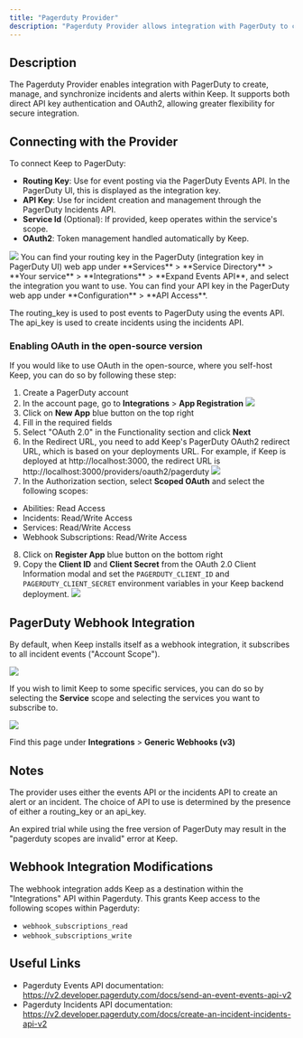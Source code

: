 ```yaml
---
title: "Pagerduty Provider"
description: "Pagerduty Provider allows integration with PagerDuty to create, manage, and synchronize incidents and alerts within Keep."
---
```


## Description

The Pagerduty Provider enables integration with PagerDuty to create, manage, and synchronize incidents and alerts within Keep. It supports both direct API key authentication and OAuth2, allowing greater flexibility for secure integration.

<AutoGeneratedSnippet />

## Connecting with the Provider

To connect Keep to PagerDuty:

- **Routing Key**: Use for event posting via the PagerDuty Events API. In the PagerDuty UI, this is displayed as the integration key.
- **API Key**: Use for incident creation and management through the PagerDuty Incidents API.
- **Service Id** (Optional): If provided, keep operates within the service's scope.
- **OAuth2**: Token management handled automatically by Keep.

<Frame>
  <img src="/images/connect-to-pagerduty.png" />
</Frame>

<Note>
You can find your routing key in the PagerDuty (integration key in PagerDuty UI) web app under **Services** > **Service Directory** > **Your service** > **Integrations** > **Expand Events API**, and select the integration you want to use.
You can find your API key in the PagerDuty web app under **Configuration** > **API Access**.

The routing_key is used to post events to PagerDuty using the events API.
The api_key is used to create incidents using the incidents API.

</Note>

### Enabling OAuth in the open-source version

If you would like to use OAuth in the open-source, where you self-host Keep, you can do so by following these step:

1. Create a PagerDuty account
2. In the account page, go to **Integrations** > **App Registration**
   <Frame>
     <img src="/images/pagerduty-app-registration.png" />
   </Frame>
3. Click on **New App** blue button on the top right
4. Fill in the required fields
5. Select "OAuth 2.0" in the Functionality section and click **Next**
6. In the Redirect URL, you need to add Keep's PagerDuty OAuth2 redirect URL, which is based on your deployments URL. For example, if Keep is deployed at http://localhost:3000, the redirect URL is http://localhost:3000/providers/oauth2/pagerduty
   <Frame>
     <img src="/images/pagerduty-redirect-url.png" />
   </Frame>
7. In the Authorization section, select **Scoped OAuth** and select the following scopes:

- Abilities: Read Access
- Incidents: Read/Write Access
- Services: Read/Write Access
- Webhook Subscriptions: Read/Write Access

8. Click on **Register App** blue button on the bottom right
9. Copy the **Client ID** and **Client Secret** from the OAuth 2.0 Client Information modal and set the `PAGERDUTY_CLIENT_ID` and `PAGERDUTY_CLIENT_SECRET` environment variables in your Keep backend deployment.
   <Frame>
     <img src="/images/pagerduty-oauth2-credentials.png" />
   </Frame>

## PagerDuty Webhook Integration

By default, when Keep installs itself as a webhook integration, it subscribes to all incident events ("Account Scope").

<Frame>
  <img src="/images/pagerduty-account-scope.png" />
</Frame>

If you wish to limit Keep to some specific services, you can do so by selecting the **Service** scope and selecting the services you want to subscribe to.

<Frame>
  <img src="/images/pagerduty-service-scope.png" />
</Frame>

Find this page under **Integrations** > **Generic Webhooks (v3)**

## Notes

The provider uses either the events API or the incidents API to create an alert or an incident. The choice of API to use is determined by the presence of either a routing_key or an api_key.

An expired trial while using the free version of PagerDuty may result in the "pagerduty scopes are invalid" error at Keep.

## Webhook Integration Modifications

The webhook integration adds Keep as a destination within the "Integrations" API within Pagerduty.
This grants Keep access to the following scopes within Pagerduty:

- `webhook_subscriptions_read`
- `webhook_subscriptions_write`

## Useful Links

- Pagerduty Events API documentation: https://v2.developer.pagerduty.com/docs/send-an-event-events-api-v2
- Pagerduty Incidents API documentation: https://v2.developer.pagerduty.com/docs/create-an-incident-incidents-api-v2
